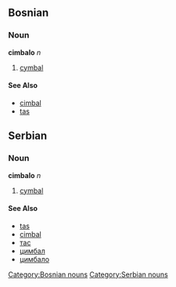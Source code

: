 ==Bosnian==
===Noun===
'''cimbalo''' ''n''
[[Category:Bosnian nouns]]
#[[cymbal]]
====See Also====
*[[cimbal]]
*[[tas]]

==Serbian==
===Noun===
'''cimbalo''' ''n''
[[Category:Serbian nouns]]
#[[cymbal]]
====See Also====
*[[tas]]
*[[cimbal]]
*[[тас]]
*[[цимбал]]
*[[цимбало]]